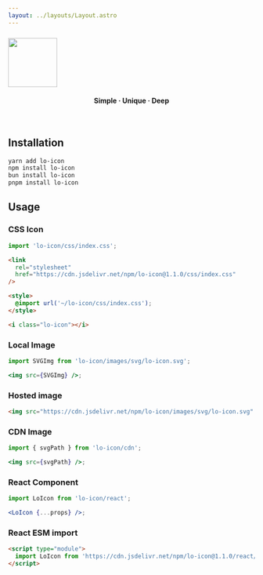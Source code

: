 ```yaml
---
layout: ../layouts/Layout.astro
---
```



<h3 className="flex items-center justify-center">
  <img src="https://res.cloudinary.com/dvyoqkzft/image/upload/v1706073489/lokesh/lo-icon_a66jvj.svg" className="mb-0" width="100"/>
</h3>

<h4 align="center">Simple · Unique · Deep</h4>

<br/>

## Installation

```bash
yarn add lo-icon
npm install lo-icon
bun install lo-icon
pnpm install lo-icon
```

## Usage

### CSS Icon

```js
import 'lo-icon/css/index.css';
```

```html
<link
  rel="stylesheet"
  href="https://cdn.jsdelivr.net/npm/lo-icon@1.1.0/css/index.css"
/>
```

```html
<style>
  @import url('~/lo-icon/css/index.css');
</style>
```

```html
<i class="lo-icon"></i>
```

### Local Image

```jsx
import SVGImg from 'lo-icon/images/svg/lo-icon.svg';

<img src={SVGImg} />;
```

### Hosted image

```html
<img src="https://cdn.jsdelivr.net/npm/lo-icon/images/svg/lo-icon.svg" />
```

### CDN Image

```jsx
import { svgPath } from 'lo-icon/cdn';

<img src={svgPath} />;
```

### React Component

```jsx
import LoIcon from 'lo-icon/react';

<LoIcon {...props} />;
```

### React ESM import

```html
<script type="module">
  import LoIcon from 'https://cdn.jsdelivr.net/npm/lo-icon@1.1.0/react/+esm';
</script>
```

<br/>